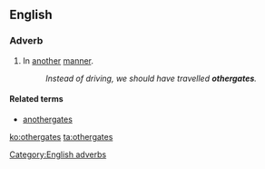==English==

===Adverb===
{{en-adv|-}}

# {{obsolete}} In [[another]] [[manner]].
#: ''Instead of driving, we should have travelled '''othergates'''.''

====Related terms====
* [[anothergates]]

{{Webster 1913}}

[[Category:English adverbs]]

[[ko:othergates]]
[[ta:othergates]]